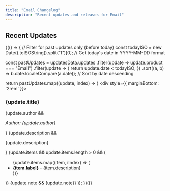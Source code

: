 ```yaml
---
title: "Email Changelog"
description: "Recent updates and releases for Email"
---
```



## Recent Updates

{(() => {
  // Filter for past updates only (before today)
  const todayISO = new Date().toISOString().split('T')[0]; // Get today's date in YYYY-MM-DD format
  
  const pastUpdates = updatesData.updates
    .filter(update => update.product === "Email")
    .filter(update => {
      return update.date < todayISO;
    })
    .sort((a, b) => b.date.localeCompare(a.date)); // Sort by date descending
  
  return pastUpdates.map((update, index) => (
    <Update key={index} label={update.displayDate}>
      <div style={{ marginBottom: '2rem' }}>
        <h3>{update.title}</h3>
        {update.author && <p><em>Author: {update.author}</em></p>}
        {update.description && <p>{update.description}</p>}
        {update.items && update.items.length > 0 && (
          <ul>
            {update.items.map((item, iIndex) => (
              <li key={iIndex}>
                <strong>{item.label}</strong> - {item.description}
              </li>
            ))}
          </ul>
        )}
        {update.note && <Note>{update.note}</Note>}
      </div>
    </Update>
  ));
})()}